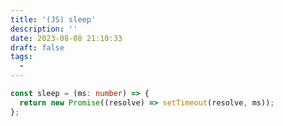 ```yaml
---
title: '(JS) sleep'
description: ''
date: 2023-08-08 21:10:33
draft: false
tags:
  -
---
```


```ts
const sleep = (ms: number) => {
  return new Promise((resolve) => setTimeout(resolve, ms));
};
```
